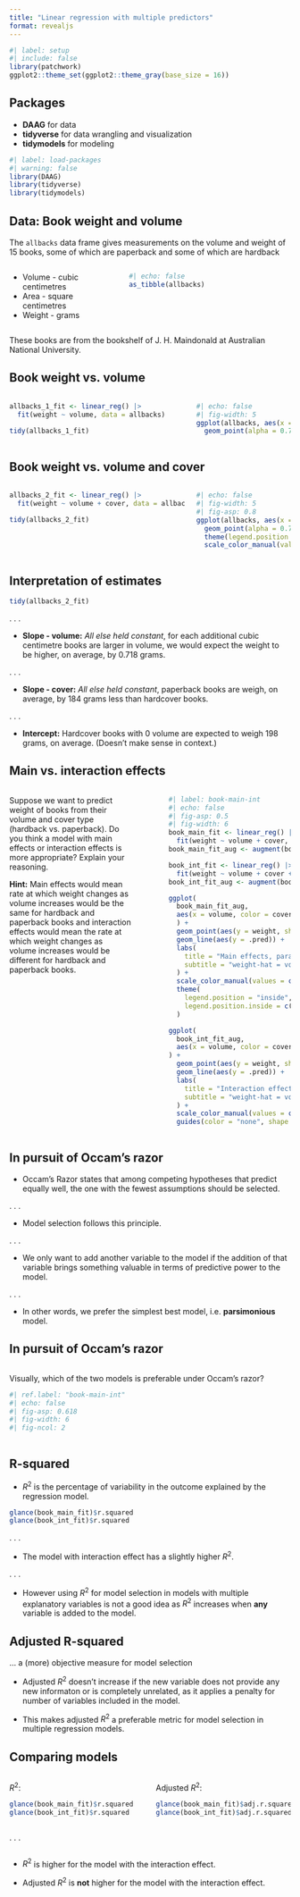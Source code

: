 ```yaml
---
title: "Linear regression with multiple predictors"
format: revealjs
---
```


```r
#| label: setup
#| include: false
library(patchwork)
ggplot2::theme_set(ggplot2::theme_gray(base_size = 16))
```

## Packages

- **DAAG** for data
- **tidyverse** for data wrangling and visualization
- **tidymodels** for modeling

```r
#| label: load-packages
#| warning: false
library(DAAG)
library(tidyverse)
library(tidymodels)
```

## Data: Book weight and volume

The `allbacks` data frame gives measurements on the volume and weight of 15 books, some of which are paperback and some of which are hardback

::: {.columns}
::: {.column width=40%}
- Volume - cubic centimetres
- Area - square centimetres
- Weight - grams
:::
::: {.column width=60%}
```r
#| echo: false
as_tibble(allbacks)
```
:::
::: 

::: aside
These books are from the bookshelf of J. H. Maindonald at Australian National University.
:::

## Book weight vs. volume

::: {.columns}
::: {.column width=65%}
```r
allbacks_1_fit <- linear_reg() |>
  fit(weight ~ volume, data = allbacks)

tidy(allbacks_1_fit)
```
:::
::: {.column width=35%}
```r
#| echo: false
#| fig-width: 5
ggplot(allbacks, aes(x = volume, y = weight)) +
  geom_point(alpha = 0.7, size = 3)
```
:::
:::

## Book weight vs. volume and cover

::: {.columns}
::: {.column width=65%}
```r
allbacks_2_fit <- linear_reg() |>
  fit(weight ~ volume + cover, data = allbacks)

tidy(allbacks_2_fit)
```
:::
::: {.column width=35%}
```r
#| echo: false
#| fig-width: 5
#| fig-asp: 0.8
ggplot(allbacks, aes(x = volume, y = weight, color = cover, shape = cover)) +
  geom_point(alpha = 0.7, size = 3) +
  theme(legend.position = "bottom") +
  scale_color_manual(values = c("#E48957", "#071381"))
```
:::
:::

## Interpretation of estimates

```r
tidy(allbacks_2_fit)
```

. . .

- **Slope - volume:** *All else held constant*, for each additional cubic centimetre books are larger in volume, we would expect the weight to be higher, on average, by 0.718 grams.

. . .

- **Slope - cover:** *All else held constant*, paperback books are weigh, on average, by 184 grams less than hardcover books.

. . .

- **Intercept:** Hardcover books with 0 volume are expected to weigh 198 grams, on average. (Doesn't make sense in context.)

## Main vs. interaction effects {.smaller}

::: {.columns}
::: {.column width=45%}
::: task
Suppose we want to predict weight of books from their volume and cover type 
(hardback vs. paperback). Do you think a model with main effects or 
interaction effects is more appropriate? Explain your reasoning.

**Hint:** Main effects would mean rate at which weight changes as volume 
increases would be the same for hardback and paperback books and interaction 
effects would mean the rate at which weight changes as volume 
increases would be different for hardback and paperback books.
:::
:::
::: {.column width=5%}
:::
::: {.column width=45%}

```r
#| label: book-main-int
#| echo: false
#| fig-asp: 0.5
#| fig-width: 6
book_main_fit <- linear_reg() |>
  fit(weight ~ volume + cover, data = allbacks)
book_main_fit_aug <- augment(book_main_fit, new_data = allbacks)

book_int_fit <- linear_reg() |>
  fit(weight ~ volume + cover + volume*cover, data = allbacks)
book_int_fit_aug <- augment(book_int_fit, new_data = allbacks)

ggplot(
  book_main_fit_aug, 
  aes(x = volume, color = cover)
  ) +
  geom_point(aes(y = weight, shape = cover), alpha = 0.7) +
  geom_line(aes(y = .pred)) +
  labs(
    title = "Main effects, parallel slopes", 
    subtitle = "weight-hat = volume + cover"
  ) +
  scale_color_manual(values = c("#E48957", "#071381")) +
  theme(
    legend.position = "inside",
    legend.position.inside = c(0.1, 0.7)
  )

ggplot(
  book_int_fit_aug,
  aes(x = volume, color = cover)
) +
  geom_point(aes(y = weight, shape = cover), alpha = 0.7) +
  geom_line(aes(y = .pred)) +
  labs(
    title = "Interaction effects, not parallel slopes", 
    subtitle = "weight-hat = volume + cover + volume * cover"
  ) +
  scale_color_manual(values = c("#E48957", "#071381")) +
  guides(color = "none", shape = "none")
```

:::
:::


## In pursuit of Occam's razor

- Occam's Razor states that among competing hypotheses that predict equally well, the one with the fewest assumptions should be selected.

. . .

- Model selection follows this principle.

. . .

- We only want to add another variable to the model if the addition of that variable brings something valuable in terms of predictive power to the model.

. . .

- In other words, we prefer the simplest best model, i.e. **parsimonious** model.

## In pursuit of Occam's razor

::: {.columns}
::: {.column width=70%}
::: task
Visually, which of the two models is preferable under Occam's razor?
:::

```r
#| ref.label: "book-main-int"
#| echo: false
#| fig-asp: 0.618
#| fig-width: 6
#| fig-ncol: 2
```

:::
::: 


## R-squared

- $R^2$ is the percentage of variability in the outcome explained by the regression model.

```r
glance(book_main_fit)$r.squared
glance(book_int_fit)$r.squared
```

. . .

- The model with interaction effect has a slightly higher $R^2$.

. . .

- However using $R^2$ for model selection in models with multiple explanatory variables is not a good idea as $R^2$ increases when **any** variable is added to the model.

## Adjusted R-squared

... a (more) objective measure for model selection

- Adjusted $R^2$ doesn't increase if the new variable does not provide any new  informaton or is completely unrelated, as it applies a penalty for number of  variables included in the model.

- This makes adjusted $R^2$ a preferable metric for model selection in multiple regression models.

## Comparing models

::: columns
::: {.column width=45%}

$R^2$:

```r
glance(book_main_fit)$r.squared
glance(book_int_fit)$r.squared
```
:::
::: {.column width=45%}

Adjusted $R^2$:

```r
glance(book_main_fit)$adj.r.squared
glance(book_int_fit)$adj.r.squared
```
:::
:::

. . .

::: columns
::: {.column width=70%}

- $R^2$ is higher for the model with the interaction effect.

- Adjusted $R^2$ is **not** higher for the model with the interaction effect.

:::
:::
